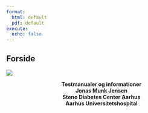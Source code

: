 ---
format: 
  html: default
  pdf: default
execute: 
  echo: false
---

::: {.content-hidden when-format="html"}
# Forside {.unnumbered .unlisted}
:::

![](rmlogo.PNG)

::: {style="text-align: center"}
**Testmanualer og informationer**\
**Jonas Munk Jensen**\
**Steno Diabetes Center Aarhus**\
**Aarhus Universitetshospital**
:::

